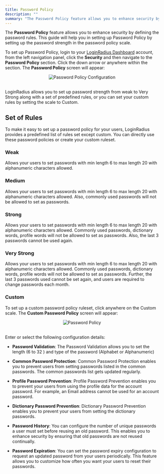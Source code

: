 ```yaml
---
title: Password Policy
description: ""
summary: "The Password Policy feature allows you to enhance security by defining the password rules for expiration, history, and complexity."
---
```



The **Password Policy** feature allows you to enhance security by defining the password rules. This guide will help you in setting up Password Policy by setting up the password strength in the password policy scale.

To set up Password Policy, login to your [LoginRadius Dashboard](https://dashboard.loginradius.com/dashboard) account, from the left navigation panel, click the **Security** and then navigate to the **Password Policy** section. Click the down arrow or anywhere within the section. The **Password Policy** screen will appear:

<div style="text-align:center">
  <img src="../assets/security/password-policy/main.png" alt="Password Policy Configuration" />
</div>
<br/>

LoginRadius allows you to set up password strength from weak to Very Strong along with a set of predefined rules, or you can set your custom rules by setting the scale to Custom.

## Set of Rules
To make it easy to set up a password policy for your users, LoginRadius provides a predefined list of rules set except custom. You can directly use these password policies or create your custom ruleset.

### Weak
Allows your users to set passwords with min length 6 to max length 20 with alphanumeric characters allowed.

### Medium
Allows your users to set passwords with min length 6 to max length 20 with alphanumeric characters allowed. Also, commonly used passwords will not be allowed to set as passwords.

### Strong
Allows your users to set passwords with min length 6 to max length 20 with alphanumeric characters allowed. Commonly used passwords, dictionary words, profile words will not be allowed to set as passwords. Also, the last 3 passwords cannot be used again.

### Very Strong
Allows your users to set passwords with min length 6 to max length 20 with alphanumeric characters allowed. Commonly used passwords, dictionary words, profile words will not be allowed to set as passwords. Further, the last 3 passwords used cannot be set again, and users are required to change passwords each month.

### Custom
To set up a custom password policy ruleset, click anywhere on the Custom scale. The **Custom Password Policy** screen will appear: 

<div style="text-align:center">
  <img src="../assets/security/password-policy/custom.png" alt="Password Policy" />
</div>
<br/>

Enter or select the following configuration details:

- **Password Validation**: The Password Validation allows you to set the length (6 to 32 ) and type of the password (Alphabet or Alphanumeric)

	
- **Common Password Protection**: Common Password Protection enables you to prevent users from setting passwords listed in the common passwords. The common passwords list gets updated regularly.


- **Profile Password Prevention**: Profile Password Prevention enables you to prevent your users from using the profile data for the account password. For example, an Email address cannot be used for an account password.


- **Dictionary Password Prevention**: Dictionary Password Prevention enables you to prevent your users from setting the dictionary passwords.


- **Password History**: You can configure the number of unique passwords a user must set before reusing an old password. This enables you to enhance security by ensuring that old passwords are not reused continually.


- **Password Expiration**: You can set the password expiry configuration to request an updated password from your users periodically. This feature allows you to customize how often you want your users to reset their passwords.
